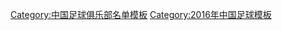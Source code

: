 {{Football squad with groups
|name=2016年中乙分类名单理工
|bgcolor=#FF6633
|bordercolor=#000000
|textcolor=#000000
|title=[[北京理工大学足球俱乐部|<span style="color:#000000">北京理工</span>]] — [[2016年中国足球乙级联赛|<span style="color:#000000">2016年</span>]][[中国足球乙级联赛|<span style="color:#000000">中乙联赛第 15 名</span>]]
|group1=全年参赛球员
|list1=<div>
{{Football squad2 player|no=1|name=[[燕翔山]]}}
{{Football squad2 player|no=2|name=[[王蒙 (足球运动员)|王蒙]]}}
{{Football squad2 player|no=3|name=[[李杰珺]]}}
{{Football squad2 player|no=4|name=[[韩伟林]]}}
{{Football squad2 player|no=5|name=[[王伟 (1991年)|王伟]]}}
{{Football squad2 player|no=6|name=[[孟洋 (足球运动员)|孟洋]]}}
{{Football squad2 player|no=7|name=[[李思晨]]}}
{{Football squad2 player|no=8|name=[[崔威]]}}
{{Football squad2 player|no=10|name=[[郭子印]]}}
{{Football squad2 player|no=11|name=[[陈子轩]]}}
{{Football squad2 player|no=12|name=[[关安达]]}}
{{Football squad2 player|no=14|name=[[崔博宇]]}}
{{Football squad2 player|no=15|name=[[梁东波]]}}
{{Football squad2 player|no=16|name=[[周磊 (足球运动员)|周磊]]}}
{{Football squad2 player|no=17|name=[[胡明 (足球运动员)|胡明]]}}
{{Football squad2 player|no=18|name=[[崔巍 (足球运动员)|崔巍]]}}
{{Football squad2 player|no=19|name=[[何子超]]}}
{{Football squad2 player|no=21|name=[[崔鹤峰]]}}
{{Football squad2 player|no=22|name=[[王玮 (足球运动员)|王玮]]}}
{{Football squad2 player|no=23|name=[[解文恺]]}}
{{Football squad2 player|no=24|name=[[金迪川崎]]}}
{{Football squad2 player|no=25|name=[[张济洲]]}}
{{Football squad2 player|no=26|name=[[静轩]]}}
{{Football squad2 player|no=27|name=[[张洋]]}}
{{Football squad2 player|no=28|name=[[李功豪]]}}
{{Football squad2 player|no=29|name=[[裴徐俊杰]]}}
{{Football squad2 player|no=30|name=[[范博]]}}
</div>
|group2=夏季转入球员
|list2=<div>
{{Football squad2 player|no=20|name=[[唐凡]]}}
{{Football squad2 player|no=39|name=[[钟纪宇]]}}
{{Football squad2 player|no=40|name=[[王宏宇]]}}
</div>
|group3=夏季转出球员
|list3=<div>
</div>
|group4=主教练
|list4=[[袁微]]（至第 10 轮）；{{flagicon|ESP}} [[罗伯托·阿胡芬格|罗伯托]]
}}
<noinclude>
{{DEFAULTSORT:Beijing Institute of Technology F.C. Squad 2016}}
[[Category:中国足球俱乐部名单模板]]
[[Category:2016年中国足球模板]]
</noinclude>